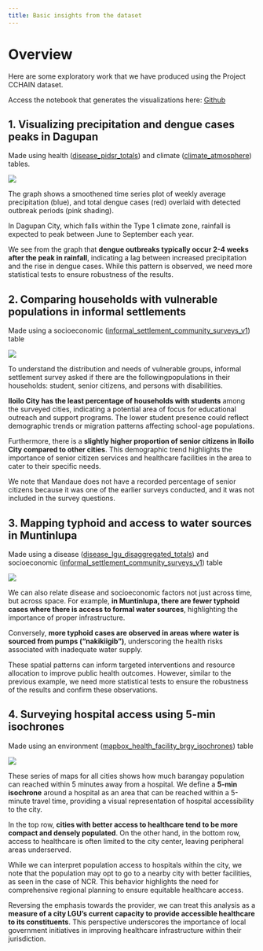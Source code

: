 ```yaml
---
title: Basic insights from the dataset
---
```


# Overview

Here are some exploratory work that we have produced using the Project CCHAIN dataset.

:::{.callout-warning icon=false appearance="simple"}
Access the notebook that generates the visualizations here: [Github](https://github.com/thinkingmachines/project-cchain/blob/main/notebooks/04_analytics/01_linked_data.ipynb)
:::

## 1. Visualizing precipitation and dengue cases peaks in Dagupan

:::{.callout-note icon=false appearance="simple"}
Made using health ([disease_pidsr_totals](https://dbdocs.io/lacuna-fund-project-team/Project-CCHAIN?table=disease_pisdr_totals)) and climate ([climate_atmosphere](https://dbdocs.io/lacuna-fund-project-team/Project-CCHAIN?table=climate_atmosphere)) tables.
:::

![](assets/dengue_cases_and_precipitation_dagupan.png)

The graph shows a smoothened time series plot of weekly average precipitation (blue), and total dengue cases (red) overlaid with detected outbreak periods (pink shading). 

In Dagupan City, which falls within the Type 1 climate zone, rainfall is expected to peak between June to September each year. 

We see from the graph that **dengue outbreaks typically occur 2-4 weeks after the peak in rainfall**, indicating a lag between increased precipitation and the rise in dengue cases. While this pattern is observed, we need more statistical tests to ensure robustness of the results.

## 2. Comparing households with vulnerable populations in informal settlements

:::{.callout-note icon=false appearance="simple"}
Made using a socioeconomic ([informal_settlement_community_surveys_v1](https://dbdocs.io/lacuna-fund-project-team/Project-CCHAIN?table=informal_settlement_community_surveys_v1)) table
:::

![](assets/informal_settlement_vulnerable_populations.png)

To understand the distribution and needs of vulnerable groups, informal settlement survey asked if there are the followingpopulations in their households: student, senior citizens, and persons with disabilities.

**Iloilo City has the least percentage of households with students** among the surveyed cities, indicating a potential area of focus for educational outreach and support programs. The lower student presence could reflect demographic trends or migration patterns affecting school-age populations.

Furthermore, there is a **slightly higher proportion of senior citizens in Iloilo City compared to other cities**. This demographic trend highlights the importance of senior citizen services and healthcare facilities in the area to cater to their specific needs.

We note that Mandaue does not have a recorded percentage of senior citizens because it was one of the earlier surveys conducted, and it was not included in the survey questions.

## 3. Mapping typhoid and access to water sources in Muntinlupa

:::{.callout-note icon=false appearance="simple"}
Made using a disease ([disease_lgu_disaggregated_totals](https://dbdocs.io/lacuna-fund-project-team/Project-CCHAIN?table=disease_lgu_disaggregated_totals)) and socioeconomic ([informal_settlement_community_surveys_v1](https://dbdocs.io/lacuna-fund-project-team/Project-CCHAIN?table=informal_settlement_community_surveys_v1)) table
:::

![](assets/typhoid_water_source_muntinlupa.png)

We can also relate disease and socioeconomic factors not just across time, but across space. For example, **in Muntinlupa, there are fewer typhoid cases where there is access to formal water sources**, highlighting the importance of proper infrastructure. 

Conversely, **more typhoid cases are observed in areas where water is sourced from pumps ("nakikiigib")**, underscoring the health risks associated with inadequate water supply. 

These spatial patterns can inform targeted interventions and resource allocation to improve public health outcomes. However, similar to the previous example, we need more statistical tests to ensure the robustness of the results and confirm these observations.


## 4. Surveying hospital access using 5-min isochrones

:::{.callout-note icon=false appearance="simple"}
Made using an environment ([mapbox_health_facility_brgy_isochrones](https://dbdocs.io/lacuna-fund-project-team/Project-CCHAIN?table=mapbox_health_facility_brgy_isochrones)) table
:::

![](assets/isochrone_all_cities.png)

These series of maps for all cities shows how much barangay population can reached within 5 minutes away from a hospital. We define a **5-min isochrone** around a hospital as an area that can be reached within a 5-minute travel time, providing a visual representation of hospital accessibility to the city.

In the top row, **cities with better access to healthcare tend to be more compact and densely populated**. On the other hand, in the bottom row, access to healthcare is often limited to the city center, leaving peripheral areas underserved. 

While we can interpret population access to hospitals within the city, we note that the population may opt to go to a nearby city with better facilities, as seen in the case of NCR. This behavior highlights the need for comprehensive regional planning to ensure equitable healthcare access.

Reversing the emphasis towards the provider, we can treat this analysis as a **measure of a city LGU’s current capacity to provide accessible healthcare to its constituents**. This perspective underscores the importance of local government initiatives in improving healthcare infrastructure within their jurisdiction.


